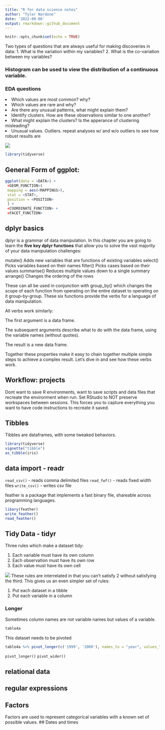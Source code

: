 ```yaml
---
title: "R for data science notes"
author: "Tyler Nardone"
date: '2022-09-06'
output: rmarkdown::github_document
---
```


```r
knitr::opts_chunk$set(echo = TRUE)
```




Two types of  questions that are always useful for making discoveries in data:
1. What is the variation within my variables?
2. What is the co-variation between my variables?

### Histogram can be used to view the distribution of a continuous variable.

### EDA questions
<li> Which values are most common? why? </li>
<li> Which values are rare and why? </li>
<li> Are there any unusual patterns, what might explain them? </li>
<li> Identify clusters. How are these observations similar to one another? </li>
<li> What might explain the clusters? Is the apperance of clustering misleading? </li>
<li> Unusual values. Outliers. repeat analyses w/ and w/o outliers to see how robust results are </li>

<image src="https://d33wubrfki0l68.cloudfront.net/795c039ba2520455d833b4034befc8cf360a70ba/558a5/diagrams/data-science-explore.png">

```r
library(tidyverse)
```

## General Form of ggplot:
```r
ggplot(data = <DATA>) +
 <GEOM_FUNCTION>(
 mapping = aes(<MAPPINGS>),
 stat = <STAT>,
 position = <POSITION>
 ) +
 <COORDINATE_FUNCTION> +
 <FACET_FUNCTION>

```

## dplyr basics

dplyr is a grammar of data manipulation.
In this chapter you are going to learn the **five key dplyr functions** that allow you to solve the vast majority of your data manipulation challenges:

mutate() Adds new variables that are functions of existing variables
select() Picks variables based on their names
filter() Picks cases based on their values
summarise() Reduces multiple values down to a single summary
arrange() Changes the ordering of the rows

These can all be used in conjunction with group_by() which changes the scope of each function from operating on the entire dataset to operating on it group-by-group. These six functions provide the verbs for a language of data manipulation.

All verbs work similarly:

The first argument is a data frame.

The subsequent arguments describe what to do with the data frame, using the variable names (without quotes).

The result is a new data frame.

Together these properties make it easy to chain together multiple simple steps to achieve a complex result. Let’s dive in and see how these verbs work.

## Workflow: projects
Dont want to save R environments, want to save scripts and data files that recreate the environment when run. Set RStudio to NOT preserve workspaces between sessions. This forces you to capture everything you want to have code instructions to recreate it saved. 

## Tibbles
Tibbles are dataframes, with some tweaked behaviors.
```r
library(tidyverse)
vignette("tibble")
as_tibble(iris)
```

## data import - readr
`read_csv()` - reads comma delimited files
`read_fwf()` - reads fixed width files
`write_csv()` - writes csv file

feather is a package that implements a fast binary file, shareable across programming languages. 
```r
libary(feather)
write_feather()
read_feather()
```


## Tidy Data - tidyr
Three rules which make a dataset tidy:
<ol>
  <li>Each variable must have its own column</li>
  <li>Each observation must have its own row</li>
  <li> Each value must have its own cell</li>
</ol>
<image src="https://d33wubrfki0l68.cloudfront.net/6f1ddb544fc5c69a2478e444ab8112fb0eea23f8/91adc/images/tidy-1.png">
These rules are interrelated in that you can't satisfy 2 without satisfying the third. This gives us an even simpler set of rules:
<ol>
  <li>Put each dataset in a tibble</li>
  <li>Put each variable in a column</li>
</ol>
### Longer
Sometimes column names are not variable names but values of a variable.
```r
table4a
```
This dataset needs to be pivoted
```r
table4a %>% pivot_longer(c('1999', '2000'), names_to = "year", values_to = "cases")
```

`pivot_longer()`
`pivot_wider()`

## relational data
## regular expressions
## Factors
Factors are used to represent categorical variables with a known set of possible values. 
## Dates and times 

